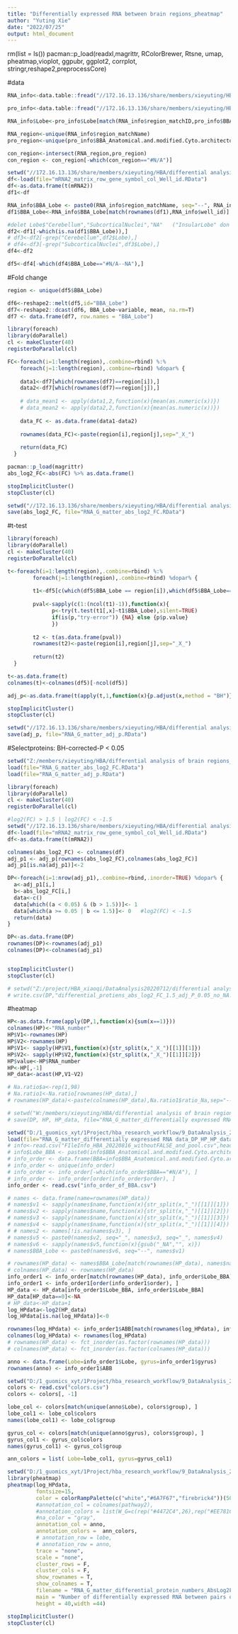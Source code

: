 ---
title: "Differentially expressed RNA between brain regions_pheatmap"
author: "Yuting Xie"
date: "2022/07/25"
output: html_document
---
rm(list = ls())
pacman::p_load(readxl,magrittr,
               RColorBrewer,
               Rtsne, umap,
               pheatmap,vioplot,
               ggpubr, ggplot2,
               corrplot, stringr,reshape2,preprocessCore)


#data
```{r}
RNA_info<-data.table::fread("//172.16.13.136/share/members/xieyuting/HBA/differential analysis of brain regions_20230111/Info_Allen_mRNA_sub_matrix_9162prot_2113sample20220920.csv",data.table = F)

pro_info<-data.table::fread("//172.16.13.136/share/members/xieyuting/HBA/differential analysis of brain regions_20230111/FIleInfo_HBA_20220816_withoutFALSE_and_pool.csv",data.table = F)

RNA_info$Lobe<-pro_info$Lobe[match(RNA_info$region_matchID,pro_info$BBA_ID)]  

RNA_region<-unique(RNA_info$region_matchName)
pro_region<-unique(pro_info$BBA_Anatomical.and.modified.Cyto.architectonic.descriptions)

con_region<-intersect(RNA_region,pro_region)
con_region <- con_region[-which(con_region=="#N/A")]

setwd("//172.16.13.136/share/members/xieyuting/HBA/differential analysis of brain regions_20230111")
df<-load(file="mRNA2_matrix_row_gene_symbol_col_Well_id.RData")
df<-as.data.frame(t(mRNA2))
df1<-df

RNA_info$BBA_Lobe <- paste0(RNA_info$region_matchName, seq="--", RNA_info$Lobe)
df1$BBA_Lobe<-RNA_info$BBA_Lobe[match(rownames(df1),RNA_info$well_id)]

#delet Lobe$"Cerebellum","SubcorticalNuclei","NA"   ("InsularLobe" don't delet)
df2<-df1[-which(is.na(df1$BBA_Lobe)),]
# df3<-df2[-grep("Cerebellum",df2$Lobe),]
# df4<-df3[-grep("SubcorticalNuclei",df3$Lobe),]
df4<-df2

df5<-df4[-which(df4$BBA_Lobe=="#N/A--NA"),]

```

#Fold change
```{r}
region <- unique(df5$BBA_Lobe)

df6<-reshape2::melt(df5,id="BBA_Lobe")
df7<-reshape2::dcast(df6, BBA_Lobe~variable, mean, na.rm=T)
df7 <- data.frame(df7, row.names = "BBA_Lobe")

library(foreach)
library(doParallel)
cl <- makeCluster(40)
registerDoParallel(cl)

FC<-foreach(i=1:length(region),.combine=rbind) %:%
    foreach(j=1:length(region),.combine=rbind) %dopar% {
    
    data1<-df7[which(rownames(df7)==region[i]),]
    data2<-df7[which(rownames(df7)==region[j]),]
    
    # data_mean1 <- apply(data1,2,function(x){mean(as.numeric(x))})
    # data_mean2 <- apply(data2,2,function(x){mean(as.numeric(x))})
    
    data_FC <- as.data.frame(data1-data2)
    
    rownames(data_FC)<-paste(region[i],region[j],sep="_X_")
    
    return(data_FC)
  }

pacman::p_load(magrittr)
abs_log2_FC<-abs(FC) %>% as.data.frame()

stopImplicitCluster()
stopCluster(cl)

setwd("//172.16.13.136/share/members/xieyuting/HBA/differential analysis of brain regions_20230111")
save(abs_log2_FC, file="RNA_G_matter_abs_log2_FC.RData")
```

#t-test
```{r}
library(foreach)
library(doParallel)
cl <- makeCluster(40)
registerDoParallel(cl)

t<-foreach(i=1:length(region),.combine=rbind) %:%
        foreach(j=1:length(region),.combine=rbind) %dopar% {
    
        t1<-df5[c(which(df5$BBA_Lobe == region[i]),which(df5$BBA_Lobe==region[j])),]
        
        pval<-sapply(c(1:(ncol(t1)-1)),function(x){
              p<-try(t.test(t1[,x]~t1$BBA_Lobe),silent=TRUE)
              if(is(p,"try-error")) {NA} else {p$p.value}
              })
        
        t2 <- t(as.data.frame(pval))
        rownames(t2)<-paste(region[i],region[j],sep="_X_")
        
        return(t2)
  }

t<-as.data.frame(t)
colnames(t)<-colnames(df5)[-ncol(df5)]

adj_p<-as.data.frame(t(apply(t,1,function(x){p.adjust(x,method = "BH")})))

stopImplicitCluster()
stopCluster(cl)

setwd("//172.16.13.136/share/members/xieyuting/HBA/differential analysis of brain regions_20230111")
save(adj_p, file="RNA_G_matter_adj_p.RData")
```

#Selectproteins:  BH-corrected-P < 0.05
```{r}
setwd("Z:/members/xieyuting/HBA/differential analysis of brain regions_20230111")
load(file="RNA_G_matter_abs_log2_FC.RData")
load(file="RNA_G_matter_adj_p.RData")

library(foreach)
library(doParallel)
cl <- makeCluster(40)
registerDoParallel(cl)

#log2(FC) > 1.5 | log2(FC) < -1.5
setwd("//172.16.13.136/share/members/xieyuting/HBA/differential analysis of brain regions_20230111")
df<-load(file="mRNA2_matrix_row_gene_symbol_col_Well_id.RData")
df<-as.data.frame(t(mRNA2))

colnames(abs_log2_FC) <- colnames(df)
adj_p1 <- adj_p[rownames(abs_log2_FC),colnames(abs_log2_FC)]
adj_p1[is.na(adj_p1)]<-2

DP<-foreach(i=1:nrow(adj_p1),.combine=rbind,.inorder=TRUE) %dopar% {
  a<-adj_p1[i,]
  b<-abs_log2_FC[i,]
  data<-c()
  data[which((a < 0.05) & (b > 1.5))]<- 1
  data[which(a >= 0.05 | b <= 1.5)]<- 0   #log2(FC) < -1.5
  return(data)
}

DP<-as.data.frame(DP)
rownames(DP)<-rownames(adj_p1)
colnames(DP)<-colnames(adj_p1)


stopImplicitCluster()
stopCluster(cl)

# setwd("Z:/project/HBA_xiaoqi/DataAnalysis20220712/differential analysis of brain regions based on dysregulated proteins")
# write.csv(DP,"differential_protiens_abs_log2_FC_1.5_adj_P_0.05_no_NA.csv")
```

#heatmap
```{r}
HP<-as.data.frame(apply(DP,1,function(x){sum(x==1)}))
colnames(HP)<-"RNA_number"
HP$V1<-rownames(HP)
HP$V2<-rownames(HP)
HP$V1<- sapply(HP$V1,function(x){str_split(x,"_X_")[[1]][1]})
HP$V2<- sapply(HP$V2,function(x){str_split(x,"_X_")[[1]][2]})
HP$value<-HP$RNA_number
HP<-HP[,-1]
HP_data<-acast(HP,V1~V2)

# Na.ratio$a<-rep(1,98)
# Na.ratio1<-Na.ratio[rownames(HP_data),]
# rownames(HP_data)<-paste(colnames(HP_data),Na.ratio1$ratio_Na,sep="--NA_ratio-")

# setwd("W:/members/xieyuting/HBA/differential analysis of brain regions_20230111")
# save(DP, HP, HP_data, file="RNA_G_matter_differentially expressed RNA data_DP_HP_HP_data.RData")

setwd("D:/1_guomics_xyt/1Project/hba_research_workflow/9_DataAnalysis_20220901/differential analysis of brain regions_20230111")
load(file="RNA_G_matter_differentially expressed RNA data_DP_HP_HP_data.RData")
# info<-read.csv("FIleInfo_HBA_20220816_withoutFALSE_and_pool.csv",header = T,sep = ",",stringsAsFactors = F)
# info$Lobe_BBA <- paste0(info$BBA_Anatomical.and.modified.Cyto.architectonic.descriptions, seq="--", info$Lobe)
# info_order <- data.frame(BBA=info$BBA_Anatomical.and.modified.Cyto.architectonic.descriptions, Lobe_BBA=info$Lobe_BBA, order=info$Order, gyrus=info$Gyrus)
# info_order <- unique(info_order)
# info_order <- info_order[-which(info_order$BBA=="#N/A"), ]
# info_order <- info_order[order(info_order$order), ]
info_order <- read.csv("info_order_of_BBA.csv")

# names <- data.frame(name=rownames(HP_data))
# names$v1 <- sapply(names$name,function(x){str_split(x,"_")[[1]][1]})
# names$v2 <- sapply(names$name,function(x){str_split(x,"_")[[1]][2]})
# names$v3 <- sapply(names$name,function(x){str_split(x,"_")[[1]][3]})
# names$v4 <- sapply(names$name,function(x){str_split(x,"_")[[1]][4]})
# # names2 <- names[!is.na(names$v3), ]
# names$v5 <- paste0(names$v2, seq="_", names$v3, seq="_", names$v4)
# names$v6 <- sapply(names$v5,function(x){gsub("_NA","", x)})
# names$BBA_Lobe <- paste0(names$v6, seq="--", names$v1)

# rownames(HP_data) <- names$BBA_Lobe[match(rownames(HP_data), names$name)]
# colnames(HP_data) <- rownames(HP_data)
info_order1 <- info_order[match(rownames(HP_data), info_order$Lobe_BBA), ]
info_order1 <- info_order1[order(info_order1$order), ]
HP_data <- HP_data[info_order1$Lobe_BBA, info_order1$Lobe_BBA]
HP_data[HP_data==0]<-NA
# HP_data<-HP_data+1
log_HPdata<-log2(HP_data)
log_HPdata[is.na(log_HPdata)]<-0

rownames(log_HPdata) <- info_order1$ABB[match(rownames(log_HPdata), info_order1$Lobe_BBA)]
colnames(log_HPdata) <- rownames(log_HPdata)
# rownames(HP_data) <- fct_inorder(as.factor(rownames(HP_data)))
# colnames(HP_data) <- fct_inorder(as.factor(colnames(HP_data)))

anno <- data.frame(Lobe=info_order1$Lobe, gyrus=info_order1$gyrus)
rownames(anno) <- info_order1$ABB

setwd("D:/1_guomics_xyt/1Project/hba_research_workflow/9_DataAnalysis_20220901/differential analysis of brain regions_20230111")
colors <- read.csv("colors.csv")
colors <- colors[, -1]

lobe_col <- colors[match(unique(anno$Lobe), colors$group), ]
lobe_col1 <- lobe_col$colors
names(lobe_col1) <- lobe_col$group

gyrus_col <- colors[match(unique(anno$gyrus), colors$group), ]
gyrus_col1 <- gyrus_col$colors
names(gyrus_col1) <- gyrus_col$group

ann_colors = list( Lobe=lobe_col1, gyrus=gyrus_col1)

setwd("D:/1_guomics_xyt/1Project/hba_research_workflow/9_DataAnalysis_20220901/differential analysis of brain regions_20230111")
library(pheatmap)
pheatmap(log_HPdata,
         fontsize=15,
         color = colorRampPalette(c("white","#6A7F67","firebrick4"))(500), 
         #annotation_col = colnames(pathway2),
         #annotation_colors = list(W_G=c(rep("#4472C4",26),rep("#EE781C",19),Region=rainbow(45))),
         #na_color = "gray",
         annotation_col = anno,
         annotation_colors =  ann_colors,
         # annotation_row = lobe,
         # annotation_row = anno,
         trace = "none", 
         scale = "none", 
         cluster_rows = F,
         cluster_cols = F,
         show_rownames = T, 
         show_colnames = T, 
         filename = "RNA_G_matter_differential_protein_numbers_AbsLog2FC_1.5_114_Regions_annotation.pdf",       
         main = "Number of differentially expressed RNA between pairs of brain regions in grey matter",
         height = 40,width =44)


```

```{r}
stopImplicitCluster()
stopCluster(cl)
```
